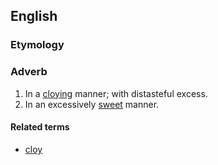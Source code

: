 ==English==

===Etymology===
{{suffix|en|cloying|ly}}
{{root|en|ine-pro|*(s)kleh₂w-}}

===Adverb===
{{en-adv}}

# In a [[cloying]] manner; with distasteful excess.
# In an excessively [[sweet]] manner.

====Related terms====
* [[cloy]]